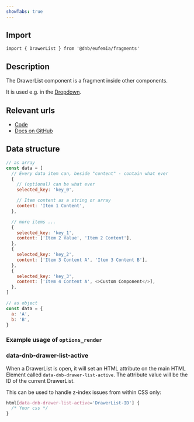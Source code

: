 ```yaml
---
showTabs: true
---
```



## Import

```tsx
import { DrawerList } from '@dnb/eufemia/fragments'
```

## Description

The DrawerList component is a fragment inside other components.

It is used e.g. in the [Dropdown](/uilib/components/dropdown).

## Relevant urls

- [Code](https://github.com/dnbexperience/eufemia/tree/main/packages/dnb-eufemia/src/components/fragments/drawer-list)
- [Docs on GitHub](https://github.com/dnbexperience/eufemia/tree/main/packages/dnb-design-system-portal/src/docs/uilib/components/fragments/drawer-list)

## Data structure

```js
// as array
const data = [
  // Every data item can, beside "content" - contain what ever
  {
    // (optional) can be what ever
    selected_key: 'key_0',

    // Item content as a string or array
    content: 'Item 1 Content',
  },

  // more items ...
  {
    selected_key: 'key_1',
    content: ['Item 2 Value', 'Item 2 Content'],
  },
  {
    selected_key: 'key_2',
    content: ['Item 3 Content A', 'Item 3 Content B'],
  },
  {
    selected_key: 'key_3',
    content: ['Item 4 Content A', <>Custom Component</>],
  },
]

// as object
const data = {
  a: 'A',
  b: 'B',
}
```

### Example usage of `options_render`

<DrawerListExampleOptionsRender />

### data-dnb-drawer-list-active

When a DrawerList is open, it will set an HTML attribute on the main HTML Element called `data-dnb-drawer-list-active`. The attribute value will be the ID of the current DrawerList.

This can be used to handle z-index issues from within CSS only:

```css
html[data-dnb-drawer-list-active='DrawerList-ID'] {
  /* Your css */
}
```

